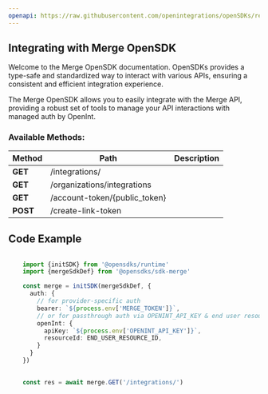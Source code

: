 ```yaml
---
openapi: https://raw.githubusercontent.com/openintegrations/openSDKs/refs/heads/main/sdks/sdk-merge/merge.oas.json
---
```


## Integrating with Merge OpenSDK 

Welcome to the Merge OpenSDK documentation. OpenSDKs provides a type-safe and standardized way to interact with various APIs, ensuring a consistent and efficient integration experience.

The Merge OpenSDK allows you to easily integrate with the Merge API, providing a robust set of tools to manage your API interactions with managed auth by OpenInt. 

### Available Methods:

| Method | Path | Description |
|--------|------|-------------|
| **GET** | /integrations/ | 
| **GET** | /organizations/integrations | 
| **GET** | /account-token/{public_token} | 
| **POST** | /create-link-token | 


## Code Example

```typescript

    import {initSDK} from '@opensdks/runtime'
    import {mergeSdkDef} from '@opensdks/sdk-merge'

    const merge = initSDK(mergeSdkDef, {
      auth: {
        // for provider-specific auth
        bearer: `${process.env['MERGE_TOKEN']}`,
        // or for passthrough auth via OPENINT_API_KEY & end user resourceId
        openInt: {
          apiKey: `${process.env['OPENINT_API_KEY']}`,
          resourceId: END_USER_RESOURCE_ID,
        }
      }
    })

    
    const res = await merge.GET('/integrations/')
```
